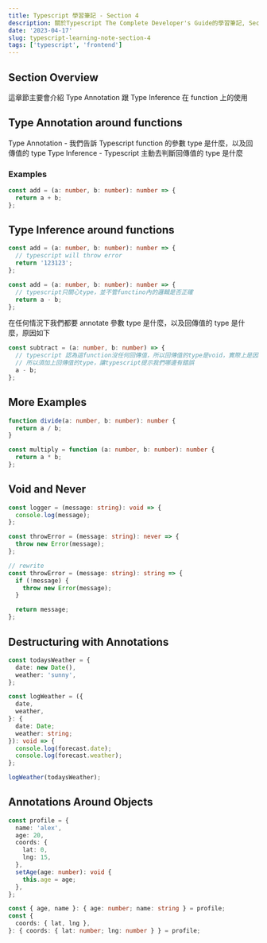 ```yaml
---
title: Typescript 學習筆記 - Section 4
description: 關於Typescript The Complete Developer's Guide的學習筆記, Section 4
date: '2023-04-17'
slug: typescript-learning-note-section-4
tags: ['typescript', 'frontend']
---
```


## Section Overview

這章節主要會介紹 Type Annotation 跟 Type Inference 在 function 上的使用

## Type Annotation around functions

Type Annotation - 我們告訴 Typescript function 的參數 type 是什麼，以及回傳值的 type
Type Inference - Typescript 主動去判斷回傳值的 type 是什麼

### Examples

```ts
const add = (a: number, b: number): number => {
  return a + b;
};
```

## Type Inference around functions

```ts
const add = (a: number, b: number): number => {
  // typescript will throw error
  return '123123';
};

const add = (a: number, b: number): number => {
  // typescript只關心type，並不管functino內的邏輯是否正確
  return a - b;
};
```

在任何情況下我們都要 annotate 參數 type 是什麼，以及回傳值的 type 是什麼，原因如下

```ts
const subtract = (a: number, b: number) => {
  // typescript 認為這function沒任何回傳值，所以回傳值的type是void，實際上是因為程式碼錯誤漏寫return而已
  // 所以須加上回傳值的type，讓typescript提示我們哪邊有錯誤
  a - b;
};
```

## More Examples

```ts
function divide(a: number, b: number): number {
  return a / b;
}

const multiply = function (a: number, b: number): number {
  return a * b;
};
```

## Void and Never

```ts
const logger = (message: string): void => {
  console.log(message);
};

const throwError = (message: string): never => {
  throw new Error(message);
};

// rewrite
const throwError = (message: string): string => {
  if (!message) {
    throw new Error(message);
  }

  return message;
};
```

## Destructuring with Annotations

```ts
const todaysWeather = {
  date: new Date(),
  weather: 'sunny',
};

const logWeather = ({
  date,
  weather,
}: {
  date: Date;
  weather: string;
}): void => {
  console.log(forecast.date);
  console.log(forecast.weather);
};

logWeather(todaysWeather);
```

## Annotations Around Objects

```ts
const profile = {
  name: 'alex',
  age: 20,
  coords: {
    lat: 0,
    lng: 15,
  },
  setAge(age: number): void {
    this.age = age;
  },
};

const { age, name }: { age: number; name: string } = profile;
const {
  coords: { lat, lng },
}: { coords: { lat: number; lng: number } } = profile;
```
